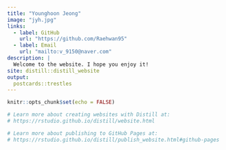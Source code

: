 ```yaml
---
title: "Younghoon Jeong"
image: "jyh.jpg"
links:
  - label: GitHub
    url: "https://github.com/Raehwan95"
  - label: Email
    url: "mailto:v_9150@naver.com"
description: |
  Welcome to the website. I hope you enjoy it!
site: distill::distill_website
output:
  postcards::trestles
---
```


```r
knitr::opts_chunk$set(echo = FALSE)

# Learn more about creating websites with Distill at:
# https://rstudio.github.io/distill/website.html

# Learn more about publishing to GitHub Pages at:
# https://rstudio.github.io/distill/publish_website.html#github-pages

```

